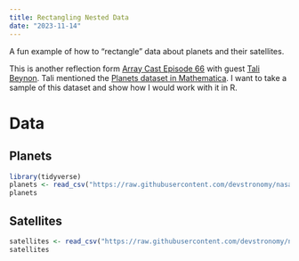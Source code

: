 ```yaml
---
title: Rectangling Nested Data
date: "2023-11-14"
---
```


A fun example of how to "rectangle" data about planets and their satellites.

This is another reflection form [Array Cast Episode 66](https://www.arraycast.com/episodes/episode66-tali-beynon) with guest [Tali Beynon](https://taliesin.ai). Tali mentioned the [Planets dataset in Mathematica](https://tali.link/projects/mathematica/dataset/). I want to take a sample of this dataset and show how I would work with it in R.

# Data

## Planets

```r
library(tidyverse)
planets <- read_csv("https://raw.githubusercontent.com/devstronomy/nasa-data-scraper/master/data/csv/planets.csv", show_col_types = FALSE)
planets
```

## Satellites

```r
satellites <- read_csv("https://raw.githubusercontent.com/devstronomy/nasa-data-scraper/master/data/csv/satellites.csv", show_col_types = FALSE)
satellites
```
